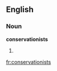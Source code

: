 ==English==

===Noun===
'''conservationists'''

# {{plural of|[[conservationist]]}}

[[fr:conservationists]]